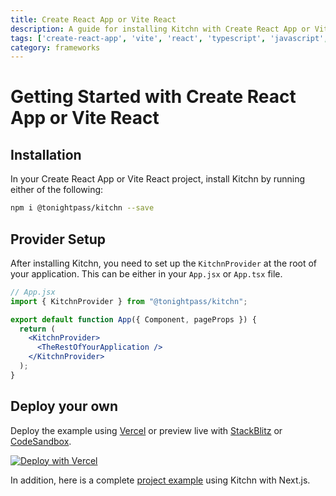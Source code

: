 ```yaml
---
title: Create React App or Vite React
description: A guide for installing Kitchn with Create React App or Vite React projects
tags: ['create-react-app', 'vite', 'react', 'typescript', 'javascript', 'frameworks', 'getting-started']
category: frameworks
---
```



# Getting Started with Create React App or Vite React

## Installation
In your Create React App or Vite React project, install Kitchn by running either of the following:

```sh npm2yarn
npm i @tonightpass/kitchn --save
```

## Provider Setup

After installing Kitchn, you need to set up the `KitchnProvider` at the root 
of your application. This can be either in your `App.jsx` or `App.tsx` file.

```jsx
// App.jsx
import { KitchnProvider } from "@tonightpass/kitchn";

export default function App({ Component, pageProps }) {
  return (
    <KitchnProvider>
      <TheRestOfYourApplication />
    </KitchnProvider>
  );
}
```

## Deploy your own

Deploy the example using [Vercel](https://vercel.com/new/clone?repository-url=https://github.com/tonightpass/kitchn/tree/master/examples/react-typescript&project-name=kitchn-react&repository-name=kitchn-react) or preview live with [StackBlitz](https://stackblitz.com/github/tonightpass/kitchn/tree/master/examples/react-typescript) or [CodeSandbox](https://codesandbox.io/s/github/tonightpass/kitchn/tree/master/examples/react-typescript).

[![Deploy with Vercel](https://vercel.com/button)](https://vercel.com/new/clone?repository-url=https://github.com/tonightpass/kitchn/tree/master/examples/react-typescript&project-name=kitchn-react&repository-name=kitchn-react)

In addition, here is a complete [project example](https://github.com/tonightpass/kitchn/tree/master/examples/react-typescript) using Kitchn with Next.js.
